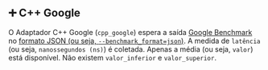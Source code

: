 
## ➕ C++ Google

O Adaptador C++ Google (`cpp_google`) espera a saída [Google Benchmark](https://github.com/google/benchmark) no [formato JSON (ou seja, `--benchmark_format=json`)](https://github.com/google/benchmark/blob/main/docs/user_guide.md#output-formats).
A medida de `latência` (ou seja, `nanossegundos (ns)`) é coletada.
Apenas a média (ou seja, `valor`) está disponível. Não existem `valor_inferior` e `valor_superior`.

<MakeCppGoogle />